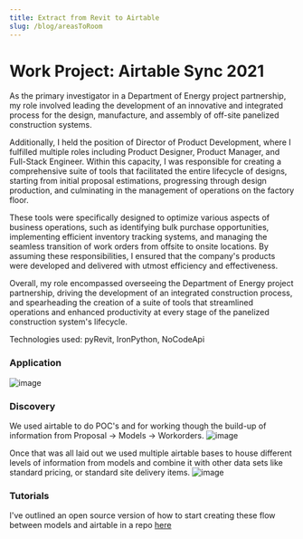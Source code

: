 ```yaml
---
title: Extract from Revit to Airtable
slug: /blog/areasToRoom
---
```


# Work Project: Airtable Sync 2021
As the primary investigator in a Department of Energy project partnership, my role involved leading the development of an innovative and integrated process for the design, manufacture, and assembly of off-site panelized construction systems.

Additionally, I held the position of Director of Product Development, where I fulfilled multiple roles including Product Designer, Product Manager, and Full-Stack Engineer. Within this capacity, I was responsible for creating a comprehensive suite of tools that facilitated the entire lifecycle of designs, starting from initial proposal estimations, progressing through design production, and culminating in the management of operations on the factory floor.

These tools were specifically designed to optimize various aspects of business operations, such as identifying bulk purchase opportunities, implementing efficient inventory tracking systems, and managing the seamless transition of work orders from offsite to onsite locations. By assuming these responsibilities, I ensured that the company's products were developed and delivered with utmost efficiency and effectiveness.

Overall, my role encompassed overseeing the Department of Energy project partnership, driving the development of an integrated construction process, and spearheading the creation of a suite of tools that streamlined operations and enhanced productivity at every stage of the panelized construction system's lifecycle.

Technologies used: pyRevit, IronPython, NoCodeApi
### Application
![image](/images/simple_upload.gif)

### Discovery
We used airtable to do POC's and for working though the build-up of information from Proposal -> Models -> Workorders.
![image](/images/simpleDataStructure.png)

Once that was all laid out we used multiple airtable bases to house different levels of information from models and combine it with other data sets like standard pricing, or standard site delivery items.
![image](/images/simpleAirtableDiagram.png)

### Tutorials
I've outlined an open source version of how to start creating these flow between models and airtable in a repo [here](https://github.com/jrandersen/revit_to_airtable)